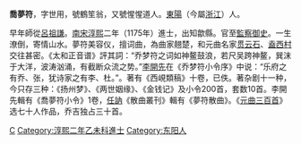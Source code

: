 {{primarysources|time=2009-06-04T03:24:20+00:00}}
'''喬夢符'''{{BD|1280年||1345年}}，字世用，號鶴笙翁，又號惺惺道人。[[東陽|東陽]]（今屬[[浙江|浙江]]）人。

早年師從[[呂祖謙|呂祖謙]]。[[南宋|南宋]][[淳熙|淳熙]]二年（1175年）進士，出知歙縣。官至[[監察御史|監察御史]]。一生潦倒，寄情山水。夢符美容仪，擅词曲，為曲家翹楚，和元曲名家[[贯云石|贯云石]]、[[盍西村|盍西村]]交往甚密。《太和正音谱》評其詞：“乔梦符之词如神鳌鼓浪，若尺吴跨神鳌，巽沫于大洋，波涛汹涌，有截断众流之势。”[[李開先|李開先]]在《乔梦符小令序》中说：“乐府之有乔、张，犹诗家之有李、杜。”。著有《西峴類稿》十卷，已佚。著杂剧十一种，今只存三种：《扬州梦》、《两世姻缘》、《金钱记》及小令200首，套数10首。李開先輯有《喬夢符小令》1卷，[[任訥|任訥]]《散曲叢刊》輯有《夢符散曲》。《[[元曲三百首|元曲三百首]]》选七十人作品，乔吉独占三十首。

[[Category:宋朝政治人物|C]]
[[Category:淳熙二年乙未科進士|Category:淳熙二年乙未科進士]]
[[Category:东阳人|Category:东阳人]]